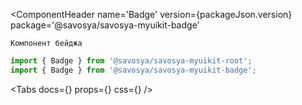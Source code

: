 
<Meta title='Components/Badge' component={Badge} id='Badge'/>

<ComponentHeader
    name='Badge'
    version={packageJson.version}
    package='@savosya/savosya-myuikit-badge'
>
    Компонент бейджа
</ComponentHeader>

```jsx
import { Badge } from '@savosya/savosya-myuikit-root';
import { Badge } from '@savosya/savosya-myuikit-badge';
```

<Canvas of={BadgeStories.Sandbox} meta={BadgeStories}/>

<Tabs
    docs={<Description/>}
    props={<ArgsTable of={Badge}/>}
    css={<CSS/>}
/>
